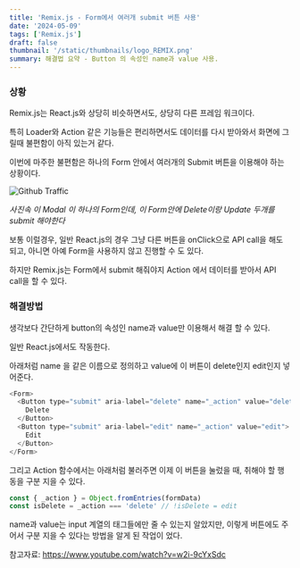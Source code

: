 ```yaml
---
title: 'Remix.js - Form에서 여러개 submit 버튼 사용'
date: '2024-05-09'
tags: ['Remix.js']
draft: false
thumbnail: '/static/thumbnails/logo_REMIX.png'
summary: 해결법 요약 - Button 의 속성인 name과 value 사용.
---
```


### 상황

Remix.js는 React.js와 상당히 비슷하면서도, 상당히 다른 프레임 워크이다.

특히 Loader와 Action 같은 기능들은 편리하면서도 데이터를 다시 받아와서 화면에 그릴때 불편함이 아직 있는거 같다.

이번에 마주한 불편함은 하나의 Form 안에서 여러개의 Submit 버튼을 이용해야 하는 상황이다.

![Github Traffic](https://firebasestorage.googleapis.com/v0/b/kevlog-cdd91.appspot.com/o/2024-05%2Fremix_one_form_multiple_buttons.png?alt=media&token=41171ec1-1a21-4b2d-844a-74d8d71f018f)

_사진속 이 Modal 이 하나의 Form인데, 이 Form안에 Delete이랑 Update 두개를 submit 해야한다_

보통 이럴경우, 일반 React.js의 경우 그냥 다른 버튼을 onClick으로 API call을 해도 되고, 아니면 아예 Form을 사용하지 않고 진행할 수 도 있다.

하지만 Remix.js는 Form에서 submit 해줘야지 Action 에서 데이터를 받아서 API call을 할 수 있다.

### 해결방법

생각보다 간단하게 button의 속성인 name과 value만 이용해서 해결 할 수 있다.

일반 React.js에서도 작동한다.

아래처럼 name 을 같은 이름으로 정의하고 value에 이 버튼이 delete인지 edit인지 넣어준다.

```js
<Form>
  <Button type="submit" aria-label="delete" name="_action" value="delete">
    Delete
  </Button>
  <Button type="submit" aria-label="edit" name="_action" value="edit">
    Edit
  </Button>
</Form>
```

그리고 Action 함수에서는 아래처럼 불러주면 이제 이 버튼을 눌렀을 때, 취해야 할 행동을 구분 지을 수 있다.

```js
const { _action } = Object.fromEntries(formData)
const isDelete = _action === 'delete' // !isDelete = edit
```

name과 value는 input 계열의 태그들에만 줄 수 있는지 알았지만, 이렇게 버튼에도 주어서 구분 지을 수 있다는 방법을 알게 된 작업이 었다.

참고자료: https://www.youtube.com/watch?v=w2i-9cYxSdc
